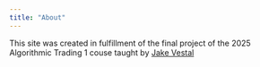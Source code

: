 ```yaml
---
title: "About"
---
```

This site was created in fulfillment of the final project of the 2025
Algorithmic Trading 1 couse taught by [Jake Vestal](https://www.linkedin.com/in/jakevestal/)
